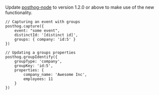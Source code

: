 Update [posthog-node](https://posthog.com/docs/integrate/server/node) to version 1.2.0 or above to make use of the new functionality.

```node
// Capturing an event with groups
posthog.capture({
    event: "some event",
    distinctId: '[distinct id]',
    groups: { company: 'id:5' }
})

// Updating a groups properties
posthog.groupIdentify({
    groupType: 'company',
    groupKey: 'id:5',
    properties: {
        company_name: 'Awesome Inc',
        employees: 11
    }
})
```
